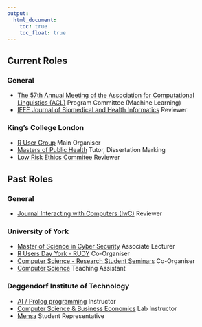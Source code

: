 ```yaml
---
output:
  html_document: 
    toc: true
    toc_float: true
---
```


<link rel="stylesheet" href="styles.css" type="text/css">

## Current Roles

### General

- [The 57th Annual Meeting of the Association for Computational Linguistics (ACL)](http://www.acl2019.org/EN/index.xhtml) Program Committee (Machine Learning)<br>
- [IEEE Journal of Biomedical and Health Informatics](https://jbhi.embs.org/) Reviewer<br>

### King's College London

- [R User Group](https://www.kcl.ac.uk) Main Organiser<br>
- [Masters of Public Health](https://www.kcl.ac.uk/study/postgraduate/taught-courses/public-health-mph.aspx) Tutor, Dissertation Marking<br>
- [Low Risk Ethics Commitee](https://www.kcl.ac.uk/innovation/research/support/ethics/committees/bdm/index.aspx) Reviewer<br>

## Past Roles

### General

- [Journal Interacting with Computers (IwC)](https://academic.oup.com/iwc) Reviewer<br>

### University of York

- [Master of Science in Cyber Security](https://www.york.ac.uk/study/postgraduate-taught/courses/msc-cyber-security/) Associate Lecturer<br>
- [R Users Day York - RUDY](https://sites.google.com/a/york.ac.uk/r-users-york/news/rseminarseriesr-markdown?pli=1) Co-Organiser<br>
- [Computer Science - Research Student Seminars](https://cs.york.ac.uk) Co-Organiser<br>
- [Computer Science](https://www.cs.york.ac.uk/) Teaching Assistant<br>

### Deggendorf Institute of Technology

- [AI / Prolog programming](https://www.th-deg.de/en) Instructor<br>
- [Computer Science & Business Economics](https://www.th-deg.de/en) Lab Instructor<br>
- [Mensa](https://www.th-deg.de/en) Student Representative<br>
